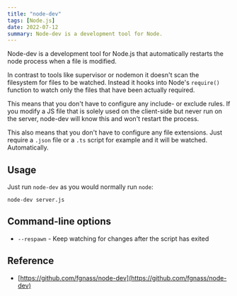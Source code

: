 ```yaml
---
title: "node-dev"
tags: [Node.js]
date: 2022-07-12
summary: Node-dev is a development tool for Node.
---
```


Node-dev is a development tool for Node.js that automatically restarts the node process when a file is modified.

In contrast to tools like supervisor or nodemon it doesn't scan the filesystem for files to be watched. Instead it hooks into Node's `require()` function to watch only the files that have been actually required.

This means that you don't have to configure any include- or exclude rules. If you modify a JS file that is solely used on the client-side but never run on the server, node-dev will know this and won't restart the process.

This also means that you don't have to configure any file extensions. Just
require a `.json` file or a `.ts` script for example and it will be watched.
Automatically.

## Usage

Just run `node-dev` as you would normally run `node`:

```shell
node-dev server.js
```

## Command-line options

- `--respawn` - Keep watching for changes after the script has exited


## Reference

- [https://github.com/fgnass/node-dev](https://github.com/fgnass/node-dev)